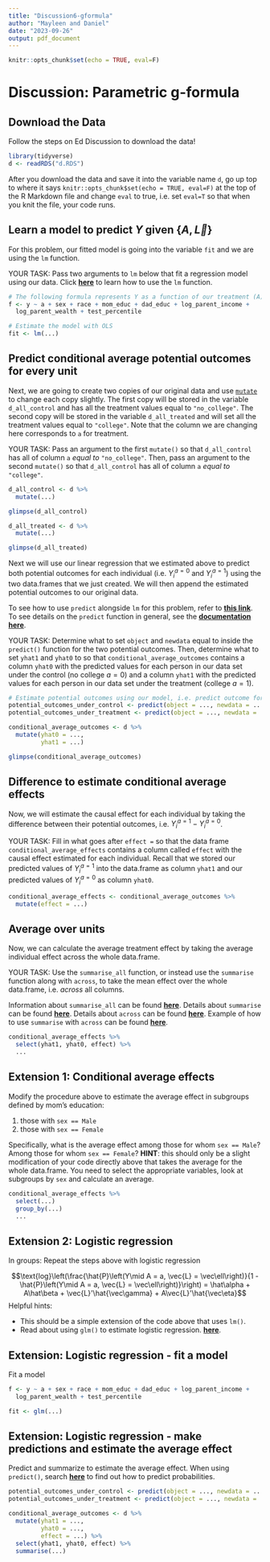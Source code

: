 ```yaml
---
title: "Discussion6-gformula"
author: "Mayleen and Daniel"
date: "2023-09-26"
output: pdf_document
---
```


```r
knitr::opts_chunk$set(echo = TRUE, eval=F)
```

# Discussion: Parametric g-formula

## Download the Data

Follow the steps on Ed Discussion to download the data!
```r
library(tidyverse)
d <- readRDS("d.RDS")
```

After you download the data and save it into the variable name `d`, go up top to where it says `knitr::opts_chunk$set(echo = TRUE, eval=F)` at the top of the R Markdown file and change `eval` to true, i.e. set `eval=T` so that when you knit the file, your code runs.

## Learn a model to predict $Y$ given $\{A,\vec{L}\}$
For this problem, our fitted model is going into the variable `fit` and we are using the `lm` function.

YOUR TASK: Pass two arguments to `lm` below that fit a regression model using our data. Click [**here**](https://www.statology.org/lm-function-in-r/) to learn how to use the `lm` function. 

```r
# The following formula represents Y as a function of our treatment (A) and all our confounders
f <- y ~ a + sex + race + mom_educ + dad_educ + log_parent_income +
  log_parent_wealth + test_percentile

# Estimate the model with OLS
fit <- lm(...)
```

## Predict conditional average potential outcomes for every unit

Next, we are going to create two copies of our original data and use [`mutate`](https://dplyr.tidyverse.org/reference/mutate.html) to change each copy slightly. The first copy
will be stored in the variable `d_all_control` and has all the treatment values equal to `"no_college"`. The second copy will be stored in the variable `d_all_treated` and will set all the treatment values equal to `"college"`. Note that the column we are changing here corresponds to `a` for treatment.

YOUR TASK: Pass an argument to the first `mutate()` so that `d_all_control` has all of column `a` *equal to* `"no_college"`. Then, pass an argument to the second `mutate()` so that `d_all_control` has all of column `a` *equal to* `"college"`.

```r
d_all_control <- d %>%
  mutate(...)

glimpse(d_all_control)

d_all_treated <- d %>%
  mutate(...)

glimpse(d_all_treated)
```

Next we will use our linear regression that we estimated above to predict both potential
outcomes for each individual (i.e. $Y_i^{a=0}$ and $Y_i^{a=1}$) using the two data.frames that we just created. We
will then append the estimated potential outcomes to our original data.

 To see how to use `predict` alongside `lm` for this problem, refer to [**this link**](https://www.statology.org/r-lm-predict/#:~:text=The%20lm()%20function%20in,value%20of%20a%20new%20observation.&text=where%3A,using%20the%20glm()%20function). To see details on the `predict` function in general, see the 
[**documentation here**](https://www.rdocumentation.org/packages/stats/versions/3.6.2/topics/predict).

YOUR TASK: Determine what to set `object` and `newdata` equal to inside the `predict()` function for the two potential outcomes. Then, determine what to set `yhat1` and `yhat0` to so that `conditional_average_outcomes` contains a column `yhat0` with the predicted values for each person in our data set under the control (no college $a=0$) and a column `yhat1` with the predicted values for each person in our data set under the treatment (college $a=1$).

```r
# Estimate potential outcomes using our model, i.e. predict outcome for each person under control/treatment
potential_outcomes_under_control <- predict(object = ..., newdata = ...)
potential_outcomes_under_treatment <- predict(object = ..., newdata = ...)

conditional_average_outcomes <- d %>%
  mutate(yhat0 = ...,
         yhat1 = ...)

glimpse(conditional_average_outcomes)
```

## Difference to estimate conditional average effects

Now, we will estimate the causal effect for each individual by taking the
difference between their potential outcomes, i.e. $Y_i^{a=1} - Y_i^{a=0}$.

YOUR TASK: Fill in what goes after `effect =` so that the data frame `conditional_average_effects` contains a column called `effect` with the causal effect estimated for each individual. Recall that we stored our predicted values of $Y_i^{a=1}$ into the data.frame as column `yhat1` and our predicted values of $Y_i^{a=0}$ as column `yhat0`.
```r
conditional_average_effects <- conditional_average_outcomes %>%
  mutate(effect = ...)
```

## Average over units

Now, we can calculate the average treatment effect by taking the average
individual effect across the whole data.frame. 

YOUR TASK: Use the `summarise_all` function, or instead use the `summarise` function along with `across`, to take the mean effect over the whole data.frame, i.e. *across* all columns. 

Information about `summarise_all` can be found [**here**](https://dplyr.tidyverse.org/reference/summarise_all.html).
Details about `summarise` can be found [**here**](https://www.rdocumentation.org/packages/dplyr/versions/0.7.8/topics/summarise).
Details about `across` can be found [**here**](https://dplyr.tidyverse.org/reference/across.html).
Example of how to use `summarise` with `across` can be found [**here**](https://www.statology.org/dplyr-across/).

```r
conditional_average_effects %>%
  select(yhat1, yhat0, effect) %>%
  ...
```

## Extension 1: Conditional average effects

Modify the procedure above to estimate the average effect in subgroups defined by mom's education:

1.  those with `sex == Male`
2.  those with `sex == Female`

Specifically, what is the average effect among those for whom `sex == Male`?
Among those for whom `sex == Female`? __HINT__: this should only be a slight modification
of your code directly above that takes the average for the whole data.frame. You need to select the appropriate variables, look at subgroups by `sex` and calculate an average.

```r
conditional_average_effects %>%
  select(...)
  group_by(...)
  ...
```

## Extension 2: Logistic regression

In groups: Repeat the steps above with logistic regression

$$\text{log}\left(\frac{\hat{P}\left(Y\mid A = a, \vec{L} = \vec\ell\right)}{1 - \hat{P}\left(Y\mid A = a, \vec{L} = \vec\ell\right)}\right) = \hat\alpha + A\hat\beta + \vec{L}'\hat{\vec\gamma} + A\vec{L}'\hat{\vec\eta}$$ Helpful hints:

-   This should be a simple extension of the code above that uses `lm()`.
-   Read about using `glm()` to estimate logistic regression. [**here**](https://www.datacamp.com/tutorial/generalized-linear-models).

## Extension: Logistic regression - fit a model

Fit a model

```r
f <- y ~ a + sex + race + mom_educ + dad_educ + log_parent_income +
  log_parent_wealth + test_percentile

fit <- glm(...)
```

## Extension: Logistic regression - make predictions and estimate the average effect

Predict and summarize to estimate the average effect. When using `predict()`, search [**here**](http://www.science.smith.edu/~jcrouser/SDS293/labs/lab4-r.html#:~:text=The%20predict()%20function%20can,information%20such%20as%20the%20logit%20.) to find out how to predict probabilities.

\footnotesize

```r
potential_outcomes_under_control <- predict(object = ..., newdata = ...)
potential_outcomes_under_treatment <- predict(object = ..., newdata = ...)

conditional_average_outcomes <- d %>%
  mutate(yhat1 = ...,
         yhat0 = ...,
         effect = ...) %>%
  select(yhat1, yhat0, effect) %>%
  summarise(...)
```
